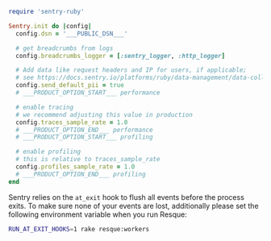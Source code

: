 ```ruby
require 'sentry-ruby'

Sentry.init do |config|
  config.dsn = '___PUBLIC_DSN___'

  # get breadcrumbs from logs
  config.breadcrumbs_logger = [:sentry_logger, :http_logger]

  # Add data like request headers and IP for users, if applicable;
  # see https://docs.sentry.io/platforms/ruby/data-management/data-collected/ for more info
  config.send_default_pii = true
  # ___PRODUCT_OPTION_START___ performance

  # enable tracing
  # we recommend adjusting this value in production
  config.traces_sample_rate = 1.0
  # ___PRODUCT_OPTION_END___ performance
  # ___PRODUCT_OPTION_START___ profiling

  # enable profiling
  # this is relative to traces_sample_rate
  config.profiles_sample_rate = 1.0
  # ___PRODUCT_OPTION_END___ profiling
end
```

Sentry relies on the `at_exit` hook to flush all events before the process exits. To make sure none of your events are lost, additionally please set the following environment variable when you run Resque:

```bash
RUN_AT_EXIT_HOOKS=1 rake resque:workers
```
